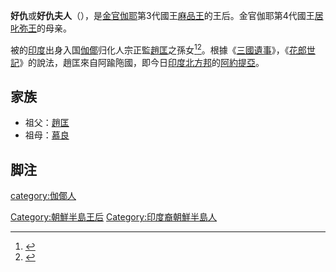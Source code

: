 {{Infobox Korean name
|hangul=호구부인
|hanja=好仇
|rr=
|mr=
}}
'''好仇'''或'''好仇夫人'''（{{lang-ko|호구부인}}），是[[金官伽倻|金官伽耶]]第3代國王[[麻品王|麻品王]]的王后。金官伽耶第4代國王[[居叱弥王|居叱弥王]]的母亲。

被的[[印度|印度]]出身入国[[伽倻|伽倻]]归化人宗正監[[趙匡_(金官伽倻)|趙匡]]之孫女<ref>{{Cite book|1=|author=|date=|title=모정 慕貞|publisher=[[韓國學中央硏究院|韓國學中央硏究院]]|url=http://people.aks.ac.kr/front/tabCon/ppl/pplView.aks?pplId=PPL_2SNR_A9999_1_0017530&curSetPos=0&curSPos=0&isEQ=true&kristalSearchArea=B|access-date=2016-11-14|archive-date=2017-02-18|archive-url=https://web.archive.org/web/20170218064756/http://people.aks.ac.kr/front/tabCon/ppl/pplView.aks?pplId=PPL_2SNR_A9999_1_0017530&curSetPos=0&curSPos=0&isEQ=true&kristalSearchArea=B|dead-url=no}}</ref><ref>{{Cite book|1=|author=|date=|title=韓國民族文化大百科 호구|publisher=[[韓國民族文化大百科|韓國民族文化大百科]]|url=http://encykorea.aks.ac.kr/Contents/Index?contents_id=E0063673|access-date=2016-11-14|archive-date=2017-02-18|archive-url=https://web.archive.org/web/20170218065721/http://encykorea.aks.ac.kr/Contents/Index?contents_id=E0063673|dead-url=no}}</ref>。根據《[[三國遺事|三國遺事]]》，《[[花郎世記|花郎世記]]》的說法，趙匡來自阿踰陁國，即今日[[印度|印度]][[北方邦|北方邦]]的[[阿約提亞|阿約提亞]]。

== 家族 ==
*祖父：[[趙匡_(金官伽倻)|趙匡]]
*祖母：[[慕良|慕良]]

== 脚注 ==
<references/>

{{金官伽倻王后}}

[[category:伽倻人|category:伽倻人]]
[[Category:朝鮮半島王后|Category:朝鮮半島王后]]
[[Category:印度裔朝鮮半島人|Category:印度裔朝鮮半島人]]